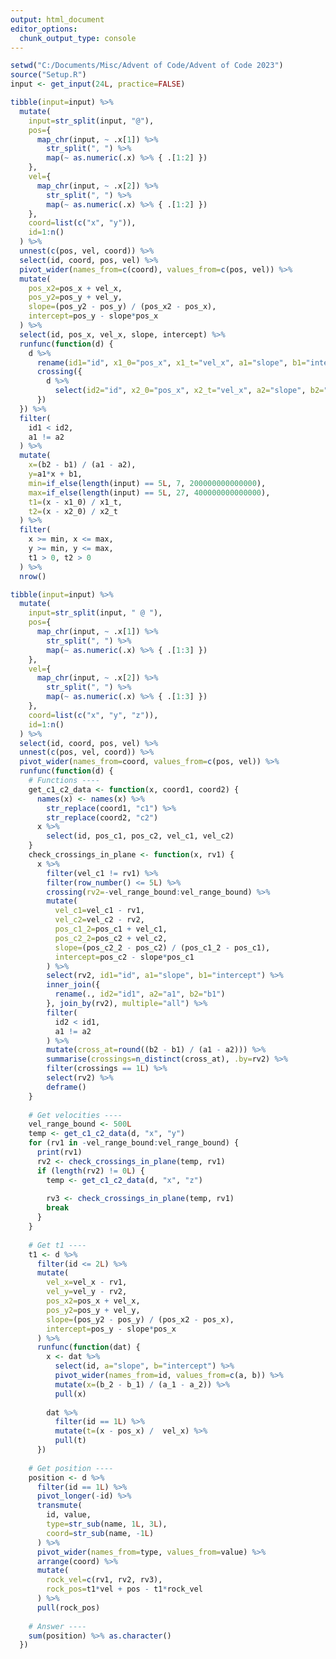 ```yaml
---
output: html_document
editor_options: 
  chunk_output_type: console
---
```


```r

setwd("C:/Documents/Misc/Advent of Code/Advent of Code 2023")
source("Setup.R")
input <- get_input(24L, practice=FALSE)

```

```r

tibble(input=input) %>%
  mutate(
    input=str_split(input, "@"),
    pos={
      map_chr(input, ~ .x[1]) %>%
        str_split(", ") %>%
        map(~ as.numeric(.x) %>% { .[1:2] })
    },
    vel={
      map_chr(input, ~ .x[2]) %>%
        str_split(", ") %>%
        map(~ as.numeric(.x) %>% { .[1:2] })
    },
    coord=list(c("x", "y")),
    id=1:n()
  ) %>%
  unnest(c(pos, vel, coord)) %>%
  select(id, coord, pos, vel) %>%
  pivot_wider(names_from=c(coord), values_from=c(pos, vel)) %>%
  mutate(
    pos_x2=pos_x + vel_x,
    pos_y2=pos_y + vel_y,
    slope=(pos_y2 - pos_y) / (pos_x2 - pos_x),
    intercept=pos_y - slope*pos_x
  ) %>%
  select(id, pos_x, vel_x, slope, intercept) %>%
  runfunc(function(d) {
    d %>%
      rename(id1="id", x1_0="pos_x", x1_t="vel_x", a1="slope", b1="intercept") %>%
      crossing({
        d %>%
          select(id2="id", x2_0="pos_x", x2_t="vel_x", a2="slope", b2="intercept")
      })
  }) %>%
  filter(
    id1 < id2,
    a1 != a2
  ) %>%
  mutate(
    x=(b2 - b1) / (a1 - a2),
    y=a1*x + b1,
    min=if_else(length(input) == 5L, 7, 200000000000000),
    max=if_else(length(input) == 5L, 27, 400000000000000),
    t1=(x - x1_0) / x1_t,
    t2=(x - x2_0) / x2_t
  ) %>%
  filter(
    x >= min, x <= max,
    y >= min, y <= max,
    t1 > 0, t2 > 0
  ) %>%
  nrow()

```

```r

tibble(input=input) %>%
  mutate(
    input=str_split(input, " @ "),
    pos={
      map_chr(input, ~ .x[1]) %>%
        str_split(", ") %>%
        map(~ as.numeric(.x) %>% { .[1:3] })
    },
    vel={
      map_chr(input, ~ .x[2]) %>%
        str_split(", ") %>%
        map(~ as.numeric(.x) %>% { .[1:3] })
    },
    coord=list(c("x", "y", "z")),
    id=1:n()
  ) %>%
  select(id, coord, pos, vel) %>%
  unnest(c(pos, vel, coord)) %>%
  pivot_wider(names_from=coord, values_from=c(pos, vel)) %>%
  runfunc(function(d) {
    # Functions ----
    get_c1_c2_data <- function(x, coord1, coord2) {
      names(x) <- names(x) %>%
        str_replace(coord1, "c1") %>%
        str_replace(coord2, "c2")
      x %>%
        select(id, pos_c1, pos_c2, vel_c1, vel_c2)
    }
    check_crossings_in_plane <- function(x, rv1) {
      x %>%
        filter(vel_c1 != rv1) %>%
        filter(row_number() <= 5L) %>%
        crossing(rv2=-vel_range_bound:vel_range_bound) %>%
        mutate(
          vel_c1=vel_c1 - rv1,
          vel_c2=vel_c2 - rv2,
          pos_c1_2=pos_c1 + vel_c1,
          pos_c2_2=pos_c2 + vel_c2,
          slope=(pos_c2_2 - pos_c2) / (pos_c1_2 - pos_c1),
          intercept=pos_c2 - slope*pos_c1
        ) %>%
        select(rv2, id1="id", a1="slope", b1="intercept") %>%
        inner_join({
          rename(., id2="id1", a2="a1", b2="b1")
        }, join_by(rv2), multiple="all") %>%
        filter(
          id2 < id1,
          a1 != a2
        ) %>%
        mutate(cross_at=round((b2 - b1) / (a1 - a2))) %>%
        summarise(crossings=n_distinct(cross_at), .by=rv2) %>%
        filter(crossings == 1L) %>%
        select(rv2) %>%
        deframe()
    }
    
    # Get velocities ----
    vel_range_bound <- 500L
    temp <- get_c1_c2_data(d, "x", "y")
    for (rv1 in -vel_range_bound:vel_range_bound) {
      print(rv1)
      rv2 <- check_crossings_in_plane(temp, rv1)
      if (length(rv2) != 0L) {
        temp <- get_c1_c2_data(d, "x", "z")
        
        rv3 <- check_crossings_in_plane(temp, rv1)
        break
      }
    }
    
    # Get t1 ----
    t1 <- d %>%
      filter(id <= 2L) %>%
      mutate(
        vel_x=vel_x - rv1,
        vel_y=vel_y - rv2,
        pos_x2=pos_x + vel_x,
        pos_y2=pos_y + vel_y,
        slope=(pos_y2 - pos_y) / (pos_x2 - pos_x),
        intercept=pos_y - slope*pos_x
      ) %>%
      runfunc(function(dat) {
        x <- dat %>%
          select(id, a="slope", b="intercept") %>%
          pivot_wider(names_from=id, values_from=c(a, b)) %>%
          mutate(x=(b_2 - b_1) / (a_1 - a_2)) %>%
          pull(x)
        
        dat %>%
          filter(id == 1L) %>%
          mutate(t=(x - pos_x) /  vel_x) %>%
          pull(t)
      })
    
    # Get position ----
    position <- d %>%
      filter(id == 1L) %>%
      pivot_longer(-id) %>%
      transmute(
        id, value,
        type=str_sub(name, 1L, 3L),
        coord=str_sub(name, -1L)
      ) %>%
      pivot_wider(names_from=type, values_from=value) %>%
      arrange(coord) %>%
      mutate(
        rock_vel=c(rv1, rv2, rv3),
        rock_pos=t1*vel + pos - t1*rock_vel
      ) %>%
      pull(rock_pos)
    
    # Answer ----
    sum(position) %>% as.character()
  })

```
